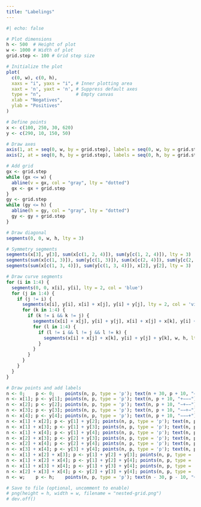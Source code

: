 ```yaml
---
title: "Labelings"
---
```



```r
#| echo: false

# Plot dimensions
h <- 500  # Height of plot
w <- 1000 # Width of plot
grid.step <- 100 # Grid step size

# Initialize the plot
plot(
  c(0, w), c(0, h),
  xaxs = "i", yaxs = "i", # Inner plotting area
  xaxt = 'n', yaxt = 'n', # Suppress default axes
  type = "n",             # Empty canvas
  xlab = "Negatives", 
  ylab = "Positives"
)

# Define points
x <- c(100, 250, 30, 620)
y <- c(290, 10, 150, 50)

# Draw axes
axis(1, at = seq(0, w, by = grid.step), labels = seq(0, w, by = grid.step))
axis(2, at = seq(0, h, by = grid.step), labels = seq(0, h, by = grid.step))

# Add grid
gx <- grid.step
while (gx <= w) {
  abline(v = gx, col = "gray", lty = "dotted")
  gx <- gx + grid.step
}
gy <- grid.step
while (gy <= h) {
  abline(h = gy, col = "gray", lty = "dotted")
  gy <- gy + grid.step
}

# Draw diagonal
segments(0, 0, w, h, lty = 3)

# Symmetry segments
segments(x[3], y[3], sum(x[c(1, 2, 4)]), sum(y[c(1, 2, 4)]), lty = 3)
segments(sum(x[c(1, 3)]), sum(y[c(1, 3)]), sum(x[c(2, 4)]), sum(y[c(2, 4)]), lty = 3)
segments(sum(x[c(1, 3, 4)]), sum(y[c(1, 3, 4)]), x[2], y[2], lty = 3)

# Draw curve segments
for (i in 1:4) {
  segments(0, 0, x[i], y[i], lty = 2, col = 'blue')
  for (j in 1:4) {
    if (j != i) {
      segments(x[i], y[i], x[i] + x[j], y[i] + y[j], lty = 2, col = 'violet')
      for (k in 1:4) {
        if (k != i && k != j) {
          segments(x[i] + x[j], y[i] + y[j], x[i] + x[j] + x[k], y[i] + y[j] + y[k], lty = 2, col = 'red')
          for (l in 1:4) {
            if (l != i && l != j && l != k) {
              segments(x[i] + x[j] + x[k], y[i] + y[j] + y[k], w, h, lty = 2, col = 'orange')
            }
          }
        }
      }
    }
  }
}

# Draw points and add labels
n <- 0;    p <- 0;    points(n, p, type = 'p'); text(n + 30, p + 10, "−−−−")
n <- x[1]; p <- y[1]; points(n, p, type = 'p'); text(n, p + 10, "+−−−")
n <- x[2]; p <- y[2]; points(n, p, type = 'p'); text(n, p + 10, "−+−−")
n <- x[3]; p <- y[3]; points(n, p, type = 'p'); text(n, p + 10, "−−+−")
n <- x[4]; p <- y[4]; points(n, p, type = 'p'); text(n, p + 10, "−−−+")
n <- x[1] + x[2]; p <- y[1] + y[2]; points(n, p, type = 'p'); text(n, p + 10, "++−−")
n <- x[1] + x[3]; p <- y[1] + y[3]; points(n, p, type = 'p'); text(n, p + 10, "+−+−")
n <- x[1] + x[4]; p <- y[1] + y[4]; points(n, p, type = 'p'); text(n, p + 10, "+−−+")
n <- x[2] + x[3]; p <- y[2] + y[3]; points(n, p, type = 'p'); text(n, p + 10, "−++−")
n <- x[2] + x[4]; p <- y[2] + y[4]; points(n, p, type = 'p'); text(n, p + 10, "−+−+")
n <- x[3] + x[4]; p <- y[3] + y[4]; points(n, p, type = 'p'); text(n, p + 10, "−−++")
n <- x[1] + x[2] + x[3]; p <- y[1] + y[2] + y[3]; points(n, p, type = 'p'); text(n, p - 10, "+++−")
n <- x[1] + x[2] + x[4]; p <- y[1] + y[2] + y[4]; points(n, p, type = 'p'); text(n, p - 10, "++−+")
n <- x[1] + x[3] + x[4]; p <- y[1] + y[3] + y[4]; points(n, p, type = 'p'); text(n, p - 10, "+−++")
n <- x[2] + x[3] + x[4]; p <- y[2] + y[3] + y[4]; points(n, p, type = 'p'); text(n, p - 10, "−+++")
n <- w;    p <- h;    points(n, p, type = 'p'); text(n - 30, p - 10, "++++")

# Save to file (optional, uncomment to enable)
# png(height = h, width = w, filename = "nested-grid.png")
# dev.off()


```